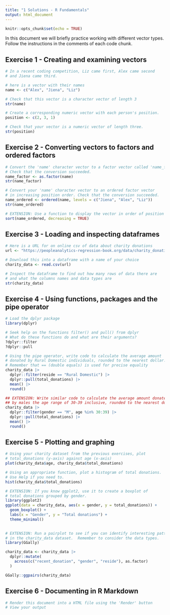 ```yaml
---
title: "1 Solutions - R Fundamentals"
output: html_document
---
```


```r
knitr::opts_chunk$set(echo = TRUE)
```

In this document we will briefly practice working with different vector types.  Follow the instructions in the comments of each code chunk.

## Exercise 1 - Creating and examining vectors

```r
# In a recent coding competition, Liz came first, Alex came second 
# and Jiena came third.

# here is a vector with their names
name <- c("Alex", "Jiena", "Liz")

# Check that this vector is a character vector of length 3
str(name)
```

```r
# Create a corresponding numeric vector with each person's position.
position <- c(2, 3, 1)
```

```r
# Check that your vector is a numeric vector of length three.
str(position)
```

## Exercise 2 - Converting vectors to factors and ordered factors 

```r
# Convert the 'name' character vector to a factor vector called 'name_factor'.
# Check that the conversion succeeded.
name_factor <- as.factor(name)
str(name_factor)
```


```r
# Convert your 'name' character vector to an ordered factor vector
# in increasing position order. Check that the conversion succeeded. 
name_ordered <- ordered(name, levels = c("Jiena", "Alex", "Liz"))
str(name_ordered)
```

```r
# EXTENSION: Use a function to display the vector in order of position (highest to lowest)?
sort(name_ordered, decreasing = TRUE)
```

## Exercise 3 - Loading and inspecting dataframes

```r
# Here is a URL for on online csv of data about charity donations
url <- "https://peopleanalytics-regression-book.org/data/charity_donation.csv"

# Download this into a dataframe with a name of your choice
charity_data <- read.csv(url)

```

```r
# Inspect the dataframe to find out how many rows of data there are
# and what the columns names and data types are
str(charity_data)

```

## Exercise 4 - Using functions, packages and the pipe operator

```r
# Load the dplyr package 
library(dplyr)

# Seek help on the functions filter() and pull() from dplyr
# What do these functions do and what are their arguments?
?dplyr::filter
?dplyr::pull

```

```r
# Using the pipe operator, write code to calculate the average amount
# donated by Rural Domestic individuals, rounded to the nearest dollar.
# Remember that == (double equals) is used for precise equality
charity_data |> 
  dplyr::filter(reside == "Rural Domestic") |> 
  dplyr::pull(total_donations) |> 
  mean() |> 
  round()
```

```r
## EXTENSION: Write similar code to calculate the average amount donated 
## by males the age range of 30-39 inclusive, rounded to the nearest dollar
charity_data |> 
  dplyr::filter(gender == "M", age %in% 30:39) |> 
  dplyr::pull(total_donations) |> 
  mean() |> 
  round()
```


## Exercise 5 - Plotting and graphing

```r
# Using your charity dataset from the previous exercises, plot
# total_donations (y-axis) against age (x-axis)
plot(charity_data$age, charity_data$total_donations)


```

```r
# Using an appropriate function, plot a histogram of total donations.
# Use Help if you need to.
hist(charity_data$total_donations)


```

```r
# EXTENSION: If you know ggplot2, use it to create a boxplot of
# total donations grouped by gender.
library(ggplot2)
ggplot(data = charity_data, aes(x = gender, y = total_donations)) +
  geom_boxplot() +
  labs(x = "Gender", y = "Total donations") +
  theme_minimal()
 

```

```r
# EXTENSION: Run a pairplot to see if you can identify interesting patterns
# in the charity_data dataset.  Remember to consider the data types.
library(GGally)

charity_data <- charity_data |> 
  dplyr::mutate(
    across(c("recent_donation", "gender", "reside"), as.factor)
  )

GGally::ggpairs(charity_data)
```


## Exercise 6 - Documenting in R Markdown

```r
# Render this document into a HTML file using the 'Render' button
# View your output

```
